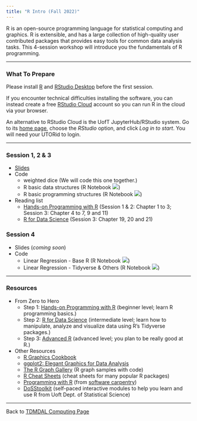 ```yaml
---
title: "R Intro (Fall 2022)"
---
```


R is an open-source programming language for statistical computing and graphics. R is extensible, and has a large collection of high-quality user contributed packages that provides easy tools for common data analysis tasks. This 4-session workshop will introduce you the fundamentals of R programming.

------------------------------------------------------------------------

### What To Prepare

Please install [R](https://www.r-project.org/) and [RStudio Desktop](https://rstudio.com/products/rstudio/download/) before the first session.

If you encounter technical difficulties installing the software, you can instead create a free [RStudio Cloud](https://rstudio.cloud/) account so you can run R in the cloud via your browser.

An alternative to RStudio Cloud is the UofT JupyterHub/RStudio system. Go to its [home page](https://jupyter.utoronto.ca/hub/login), choose the *RStudio* option, and click *Log in to start*. You will need your UTORid to login.

------------------------------------------------------------------------

### Session 1, 2 & 3

- [Slides](r_intro_part1.pdf)
- Code
    - weighted dice (We will code this one together.)
    - R basic data structures (R Notebook [![](colab-badge.svg)](https://colab.research.google.com/github/tdmdal/r-intro-2022-fall/blob/master/docs/R_Basic_Data_Structures.ipynb))
    - R basic programming structures (R Notebook [![](colab-badge.svg)](https://colab.research.google.com/github/tdmdal/r-intro-2022-fall/blob/master/docs/R_Basic_Programming_Structures.ipynb))
- Reading list
    - [Hands-on Programming with R](https://rstudio-education.github.io/hopr/) (Session 1 & 2: Chapter 1 to 3; Session 3: Chapter 4 to 7, 9 and 11)
    - [R for Data Science](https://r4ds.had.co.nz/) (Session 3: Chapter 19, 20 and 21)

### Session 4

- Slides (*coming soon*)
- Code
    - Linear Regression - Base R (R Notebook [![](colab-badge.svg)](https://colab.research.google.com/github/tdmdal/r-intro-2022-fall/blob/master/docs/Housing_Prices_Regression_Analysis_(with_base_R).ipynb))
    - Linear Regression - Tidyverse & Others (R Notebook [![](colab-badge.svg)](https://colab.research.google.com/github/tdmdal/r-intro-2022-fall/blob/master/docs/Housing_Prices_Regression_Analysis_(with_Tidyverse_and_Others).ipynb))

------------------------------------------------------------------------

### Resources

- From Zero to Hero
    - Step 1: [Hands-on Programming with R](https://rstudio-education.github.io/hopr/) (beginner level; learn R programming basics.)
    - Step 2: [R for Data Science](https://r4ds.had.co.nz/) (intermediate level; learn how to manipulate, analyze and visualize data using R's Tidyverse packages.)
    - Step 3: [Advanced R](https://adv-r.hadley.nz/) (advanced level; you plan to be really good at R.)

- Other Resources
    - [R Graphics Cookbook](https://r-graphics.org/)
    - [ggplot2: Elegant Graphics for Data Analysis](https://ggplot2-book.org/)
    - [The R Graph Gallery](https://www.r-graph-gallery.com/) (R graph samples with code)
    - [R Cheat Sheets](https://www.rstudio.com/resources/cheatsheets/) (cheat sheets for many popular R packages)
    - [Programming with R](https://swcarpentry.github.io/r-novice-inflammation/) (from [software carpentry](https://software-carpentry.org/))
    - [DoSStoolkit](https://dosstoolkit.com/) (self-paced interactive modules to help you learn and use R from Uoft Dept. of Statistical Science)

------------------------------------------------------------------------

Back to [TDMDAL Computing Page](https://tdmdal.github.io/)
